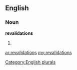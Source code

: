 ==English==

===Noun===
'''revalidations'''

# {{plural of|[[revalidation]]}}

[[Category:English plurals]]

[[ar:revalidations]]
[[my:revalidations]]